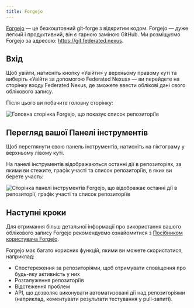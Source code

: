 ```yaml
---
title: Forgejo
---
```


[Forgejo](https://forgejo.org) — це безкоштовний git-forge з відкритим кодом. Forgejo — дуже легкий і продуктивний, він є гарною заміною GitHub. Ми розміщуємо Forgejo за адресою: https://git.federated.nexus.

## Вхід

Щоб увійти, натисніть кнопку «Увійти» у верхньому правому куті та виберіть «Увійти за допомогою Federated Nexus» — ви перейдете на сторінку входу Federated Nexus, де зможете ввести облікові дані свого облікового запису.

Після цього ви побачите головну сторінку:

![Головна сторінка Forgejo, що показує список репозиторіїв](../../../../images/forgejo/explore.png)

## Перегляд вашої Панелі інструментів

Щоб переглянути свою панель інструментів, натисніть на піктограму у верхньому лівому куті.

На панелі інструментів відображаються останні дії в репозиторіях, за якими ви стежите, графік участі та список репозиторіїв, в яких ви берете участь:

![Сторінка панелі інструментів Forgejo, що відображає останні дії в репозиторії, графік участі та список репозиторіїв](../../../../images/forgejo/dashboard.png)

## Наступні кроки

Для отримання більш детальної інформації про використання вашого облікового запису Forgejo рекомендуємо ознайомитися з [Посібником користувача Forgejo](https://forgejo.org/docs/v12.0/user/).

Forgejo має багато корисних функцій, якими ви можете скористатися, наприклад:

- Спостереження за репозиторіями, щоб отримувати сповіщення про будь-яку активність у них
- Розгалуження репозиторіїв
- Відстеження проблем
- API, що дозволяє виконувати автоматизовані дії над репозиторіями (наприклад, коментувати результати тестування у pull-запиті).
